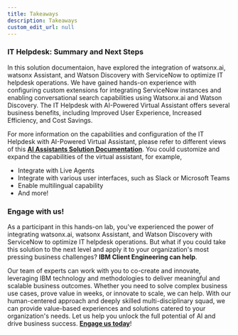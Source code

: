 ```yaml
---
title: Takeaways
description: Takeaways
custom_edit_url: null
---
```


### IT Helpdesk: Summary and Next Steps
In this solution documentaion, have explored the integration of watsonx.ai, watsonx Assistant, and Watson Discovery with ServiceNow to optimize IT helpdesk operations. We have gained hands-on experience with configuring custom extensions for integrating ServiceNow instances and enabling conversational search capabilities using Watsonx.ai and Watson Discovery.
The IT Helpdesk with AI-Powered Virtual Assistant offers several business benefits, including Improved User Experience, Increased Efficiency, and Cost Savings. 

For more information on the capabilities and configuration of the IT Helpdesk with AI-Powered Virtual Assistant, please refer to different views of this **[AI Assistants Solution Documentation](https://ibm-client-engineering.github.io/solution-ai-assistants)**. 
You could customize and expand the capabilities of the virtual assistant, for example, 
- Integrate with Live Agents
- Integrate with various user interfaces, such as Slack or Microsoft Teams
- Enable multilingual capability
- And more!
### Engage with us!
As a participant in this hands-on lab, you've experienced the power of integrating watsonx.ai, watsonx Assistant, and Watson Discovery with ServiceNow to optimize IT helpdesk operations. But what if you could take this solution to the next level and apply it to your organization's most pressing business challenges? **IBM Client Engineering can help**. 

Our team of experts can work with you to co-create and innovate, leveraging IBM technology and methodologies to deliver meaningful and scalable business outcomes. Whether you need to solve complex business use cases, prove value in weeks, or innovate to scale, we can help. With our human-centered approach and deeply skilled multi-disciplinary squad, we can provide value-based experiences and solutions catered to your organization's needs. Let us help you unlock the full potential of AI and drive business success. [**Engage us today**](https://www.ibm.com/client-engineering)!

